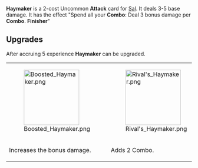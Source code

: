 {{Card
|rarity = Uncommon
|decktype = Battle
|cardtype = Attack
|character = Sal
|keywords = [[Combo]], [[Finisher]]
|upgradeable = Yes
|expreq = 5
|upgrade1 = Boosted Haymaker
|upgrade2 = Rival's Haymaker}}
{{Quote|Sound the damn bell! It's over!}}

'''Haymaker''' is a 2-cost Uncommon '''Attack''' card for [[Sal]]. It deals 3-5 base damage. It has the effect "Spend all your '''Combo''': Deal 3 bonus damage per '''Combo'''. '''Finisher'''"

==Upgrades==
After accruing 5 experience '''Haymaker''' can be upgraded.
{| class="wikitable" style="text-align:center"
|-
|[[File:Boosted Haymaker.png|150px]]
|[[File:Rival's Haymaker.png|150px]]
|-
!Increases the bonus damage.
!Adds 2 Combo.
|}